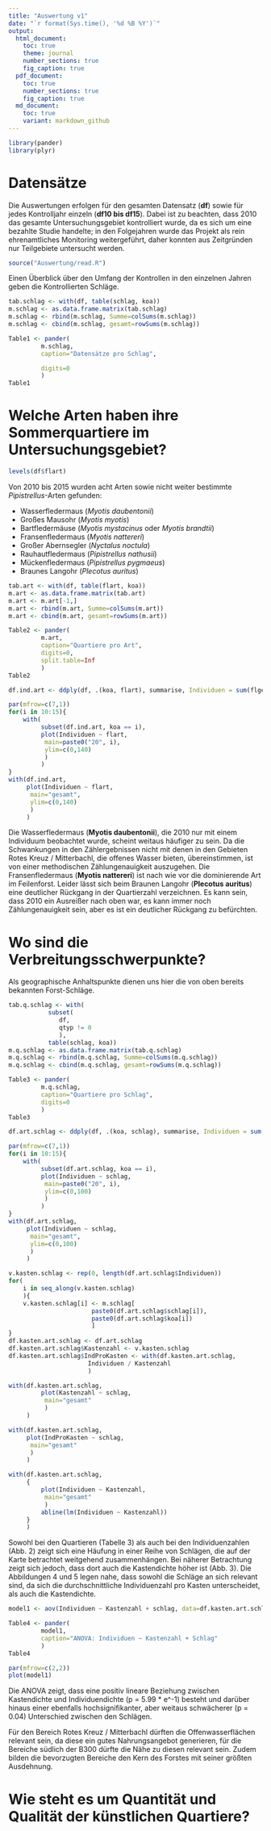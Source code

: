 ```yaml
---
title: "Auswertung v1"
date: "`r format(Sys.time(), '%d %B %Y')`"
output:
  html_document:
    toc: true
    theme: journal
    number_sections: true
    fig_caption: true
  pdf_document:
    toc: true
    number_sections: true
    fig_caption: true
  md_document:
    toc: true      
    variant: markdown_github
---
```


```r
library(pander)
library(plyr)
```

# Datensätze

Die Auswertungen erfolgen für den gesamten Datensatz (**df**) sowie für jedes Kontrolljahr einzeln (**df10 bis df15**).
Dabei ist zu beachten, dass 2010 das gesamte Untersuchungsgebiet kontrolliert wurde,
da es sich um eine bezahlte Studie handelte;
in den Folgejahren wurde das Projekt als rein ehrenamtliches Monitoring weitergeführt,
daher konnten aus Zeitgründen nur Teilgebiete untersucht werden.

```r
source("Auswertung/read.R")
```

Einen Überblick über den Umfang der Kontrollen in den einzelnen Jahren geben die Kontrollierten Schläge.

```r
tab.schlag <- with(df, table(schlag, koa))
m.schlag <- as.data.frame.matrix(tab.schlag)
m.schlag <- rbind(m.schlag, Summe=colSums(m.schlag))
m.schlag <- cbind(m.schlag, gesamt=rowSums(m.schlag))
```

```r
Table1 <- pander(
		 m.schlag,
		 caption="Datensätze pro Schlag",

		 digits=0
		 )
Table1
```

# Welche Arten haben ihre Sommerquartiere im Untersuchungsgebiet?

```r
levels(df$flart)
```

Von 2010 bis 2015 wurden acht Arten sowie nicht weiter bestimmte _Pipistrellus_-Arten gefunden:

* Wasserfledermaus (_Myotis daubentonii_)
* Großes Mausohr (_Myotis myotis_)
* Bartfledermäuse (_Myotis mystacinus_ oder _Myotis brandtii_)
* Fransenfledermaus (_Myotis nattereri_)
* Großer Abernsegler (_Nyctalus noctula_)
* Rauhautfledermaus (_Pipistrellus nathusii_)
* Mückenfledermaus (_Pipistrellus pygmaeus_)
* Braunes Langohr (_Plecotus auritus_)

```r
tab.art <- with(df, table(flart, koa))
m.art <- as.data.frame.matrix(tab.art)
m.art <- m.art[-1,]
m.art <- rbind(m.art, Summe=colSums(m.art))
m.art <- cbind(m.art, gesamt=rowSums(m.art))
```

```r
Table2 <- pander(
		 m.art,
		 caption="Quartiere pro Art",
		 digits=0,
		 split.table=Inf
		 )
Table2
```
```r
df.ind.art <- ddply(df, .(koa, flart), summarise, Individuen = sum(flges))
```

```r
par(mfrow=c(7,1))
for(i in 10:15){
	with(
	     subset(df.ind.art, koa == i),
	     plot(Individuen ~ flart, 
		  main=paste0("20", i),
		  ylim=c(0,140)
		  )
	     )
}
with(df.ind.art,
     plot(Individuen ~ flart,
	  main="gesamt",
	  ylim=c(0,140)
	  )
     )
```

Die Wasserfledermaus (**Myotis daubentonii**), die 2010 nur mit einem Individuum beobachtet wurde, scheint weitaus häufiger zu sein. 
Da die Schwankungen in den Zählergebnissen nicht mit denen in den Gebieten Rotes Kreuz / Mitterbachl, die offenes Wasser bieten, übereinstimmen, ist von einer methodischen Zählungenauigkeit auszugehen.
Die Fransenfledermaus (**Myotis nattereri**) ist nach wie vor die dominierende Art im Feilenforst.
Leider lässt sich beim Braunen Langohr (**Plecotus auritus**) eine deutlicher Rückgang in der Quartierzahl verzeichnen.
Es kann sein, dass 2010 ein Ausreißer nach oben war, es kann immer noch Zählungenauigkeit sein, aber es ist ein deutlicher Rückgang zu befürchten.

# Wo sind die Verbreitungsschwerpunkte?

Als geographische Anhaltspunkte dienen uns hier die von oben bereits bekannten Forst-Schläge.

```r
tab.q.schlag <- with(
		   subset(
			  df,
			  qtyp != 0
			  ),
		   table(schlag, koa))
m.q.schlag <- as.data.frame.matrix(tab.q.schlag)
m.q.schlag <- rbind(m.q.schlag, Summe=colSums(m.q.schlag))
m.q.schlag <- cbind(m.q.schlag, gesamt=rowSums(m.q.schlag))
```

```r
Table3 <- pander(
		 m.q.schlag,
		 caption="Quartiere pro Schlag",
		 digits=0
		 )
Table3
```

```r
df.art.schlag <- ddply(df, .(koa, schlag), summarise, Individuen = sum(flges))
```

```r
par(mfrow=c(7,1))
for(i in 10:15){
	with(
	     subset(df.art.schlag, koa == i),
	     plot(Individuen ~ schlag, 
		  main=paste0("20", i),
		  ylim=c(0,100)
		  )
	     )
}
with(df.art.schlag,
     plot(Individuen ~ schlag,
	  main="gesamt",
	  ylim=c(0,100)
	  )
     )
```

```r
v.kasten.schlag <- rep(0, length(df.art.schlag$Individuen))
for(
    i in seq_along(v.kasten.schlag)
    ){
	v.kasten.schlag[i] <- m.schlag[
				       paste0(df.art.schlag$schlag[i]), 
				       paste0(df.art.schlag$koa[i])
				       ]
}
df.kasten.art.schlag <- df.art.schlag
df.kasten.art.schlag$Kastenzahl <- v.kasten.schlag
df.kasten.art.schlag$IndProKasten <- with(df.kasten.art.schlag,
					  Individuen / Kastenzahl
					  )
```

```r
with(df.kasten.art.schlag,
	     plot(Kastenzahl ~ schlag,
		  main="gesamt"
		  )
     )
```

```r
with(df.kasten.art.schlag,
     plot(IndProKasten ~ schlag,
	  main="gesamt"
	  )
     )
```

```r
with(df.kasten.art.schlag,
     {
	     plot(Individuen ~ Kastenzahl,
		  main="gesamt"
		  )
	     abline(lm(Individuen ~ Kastenzahl))
     }
     )
```

Sowohl bei den Quartieren (Tabelle 3) als auch bei den Individuenzahlen (Abb. 2) zeigt sich eine Häufung in einer Reihe von Schlägen, die auf der Karte betrachtet weitgehend zusammenhängen. Bei näherer Betrachtung zeigt sich jedoch, dass dort auch die Kastendichte höher ist (Abb. 3).
Die Abbildungen 4 und 5 legen nahe, dass sowohl die Schläge an sich relevant sind, da sich die durchschnittliche Individuenzahl pro Kasten unterscheidet, 
als auch die Kastendichte.

```r
model1 <- aov(Individuen ~ Kastenzahl + schlag, data=df.kasten.art.schlag)
```

```r
Table4 <- pander(
		 model1,
		 caption="ANOVA: Individuen ~ Kastenzahl + Schlag"
		 )
Table4
```

```r
par(mfrow=c(2,2))
plot(model1)
```
Die ANOVA zeigt, dass eine positiv lineare Beziehung zwischen Kastendichte und Individuendichte (p = 5.99 * e^-1) besteht und darüber hinaus einer ebenfalls hochsignifikanter, aber weitaus schwächerer (p = 0.04) Unterschied zwischen den Schlägen.

Für den Bereich Rotes Kreuz / Mitterbachl dürften die Offenwasserflächen relevant sein, da diese ein gutes Nahrungsangebot generieren,
für die Bereiche südlich der B300 dürfte die Nähe zu diesen relevant sein.
Zudem bilden die bevorzugten Bereiche den Kern des Forstes mit seiner größten Ausdehnung.

# Wie steht es um Quantität und Qualität der künstlichen Quartiere?

```r
```
